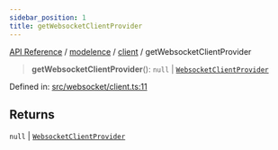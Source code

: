 ```yaml
---
sidebar_position: 1
title: getWebsocketClientProvider
---
```


[API Reference](/api-reference/modelence/client/functions/../../../index) / [modelence](/api-reference/modelence/client/functions/../../index) / [client](/api-reference/modelence/client/functions/../index) / getWebsocketClientProvider

> **getWebsocketClientProvider**(): `null` \| [`WebsocketClientProvider`](/api-reference/modelence/client/functions/../../index/interfaces/WebsocketClientProvider)

Defined in: [src/websocket/client.ts:11](https://github.com/modelence/modelence/blob/26581c9df651cf1af4e4393e03139fce94fe6d80/packages/modelence/src/websocket/client.ts#L11)

## Returns

`null` \| [`WebsocketClientProvider`](/api-reference/modelence/client/functions/../../index/interfaces/WebsocketClientProvider)
